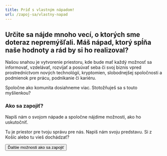 ```yaml
---
title: Príď s vlastným nápadom!
url: /zapoj-sa/vlastny-napad
---
```



## Určite sa nájde mnoho vecí, o ktorých sme doteraz nepremýšľali. Máš nápad, ktorý spĺňa naše hodnoty a rád by si ho realizoval?

Našou snahou je vytvorenie priestoru, kde bude mať každý možnosť sa informovať, vzdelávať, rozvíjať a posúvať seba či svoj biznis vpred prostredníctvom nových technológií, kryptomien, slobodnejšej spoločnosti a podmienok pre prácu, podnikanie či kariéru.

Spoločne ako komunita dosiahneme viac. Stotožňuješ sa s touto myšlienkou?

### Ako sa zapojiť?

Napíš nám o svojom nápade a spoločne nájdime možnosti, ako ho uskutočniť.

<FormJoin category="Pomoc s obsahom">
  Tu je priestor pre tvoju správu pre nás. Napíš nám svoju predstavu. Si z Košíc
  alebo tu vieš dochádzať?
</FormJoin>

<Button to="zapoj-sa">Ďalšie možnosti ako sa zapojiť</Button>
